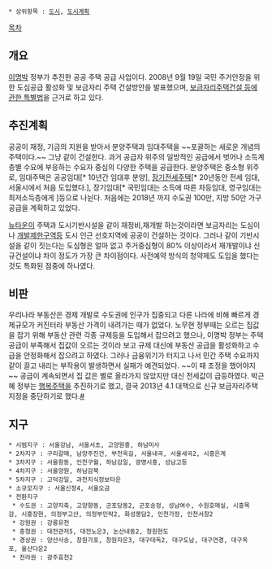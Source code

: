  * 상위항목 : [[도시]], [[도시계획]]

[[목차]]
== 개요 ==
[[이명박]] 정부가 추진한 공공 주택 공급 사업이다. 2008년 9월 19일 국민 주거안정을 위한 도심공급 활성화 및 보금자리 주택 건설방안을 발표했으며, [http://www.law.go.kr/lsInfoP.do?lsiSeq=137163&efYd=20130323#0000 보금자리주택건설 등에 관한 특별법]을 근거로 하고 있다. 

== 추진계획 ==
공공이 재정, 기금의 지원을 받아서 분양주택과 임대주택을 ~~포괄하는 새로운 개념의 주택이다.~~ 그냥 같이 건설한다. 과거 공급자 위주의 일방적인 공급에서 벗어나 소득계층별 수요에 부응하는 수요자 중심의 다양한 주택을 공급한다. 분양주택은 중소형 위주로, 임대주택은 공공임대[* 10년간 임대후 분양], [[장기전세주택]][* 20년동안 전세 임대, 서울시에서 처음 도입했다.], 장기임대[* 국민임대는 소득에 따른 차등임대, 영구임대는 최저소득층에게 ]등으로 나뉜다. 처음에는 2018년 까지 수도권 100만, 지방 50만 가구 공급을 계획하고 있었다.

[[뉴타운]]이 주택과 도시기반시설을 같이 재정비,재개발 하는것이라면 보금자리는 도심이나 [[개발제한구역]]등 도시 인근 선호지역에 공공이 건설하는 것이다. 그러나 같이 기반시설을 같이 짓는다는 도심형은 얼마 없고 주거중심형이 80% 이상이라서 재개발이냐 신규건설이냐 차이 정도가 가장 큰 차이점이다. 사전예약 방식의 청약제도 도입을 했다는 것도 특화된 점중에 하나였다.

== 비판 ==
우리나라 부동산은 경제 개발로 수도권에 인구가 집중되고 다른 나라에 비해 빠르게 경제규모가 커진터라 부동산 가격이 내려가는 때가 없었다. 노무현 정부때는 오르는 집값을 잡기 위해 부동산 관련 각종 규제등을 도입해서 잡으려고 했으나, 이명박 정부는 주택 공급이 부족해서 집값이 오르는 것이라 보고 규제 대신에 부동산 공급을 활성화하고 수급을 안정화해서 잡으려고 하였다. 그러나 금융위기가 터지고 나서 민간 주택 수요까지 같이 끌고 내리는 부작용이 발생하면서 실패가 예견되었다. ~~이 때 조정을 했어야지~~ 공급이 계속되면서 집 값은 별로 올라가지 않았지만 대신 전세값이 급등하였다. 박근혜 정부는 [[행복주택]]을 추진하기로 했고, 결국 2013년 4.1 대책으로 신규 보금자리주택 지정을 중단하기로 했다.[http://news.khan.co.kr/kh_news/khan_art_view.html?artid=201304032204575&code=920202 #]

== 지구 ==
 * 시범지구 : 서울강남, 서울서초, 고양원흥, 하남미사
 * 2차지구 : 구리갈매, 남양주진건, 부천옥길, 서울내곡, 서울세곡2, 시흥은계
 * 3차지구 : 서울항동, 인천구월, 하남감일, 광명시흥, 성남고등
 * 4차지구 : 서울양원, 하남감북
 * 5차지구 : 고덕강일, 과천지식정보타운
 * 소규모지구 : 서울신정4, 서울오금
 * 전환지구
  * 수도권 : 고양지축, 고양향동, 군포당동2, 군포송정, 성남여수, 수원호매실, 시흥목감, 시흥장현, 의정부고산, 의정부민락2, 화성봉담2, 인천가정, 인천서창2
  * 강원권 : 강릉유천
  * 충청권 : 대전관저5, 대전노은3, 논산내동2, 청원현도
  * 경상권 : 양산사송, 창원가포, 창원자은3, 대구대독2, 대구도남, 대구연경, 대구옥포, 울산다운2
  * 전라권 : 광주효천2
